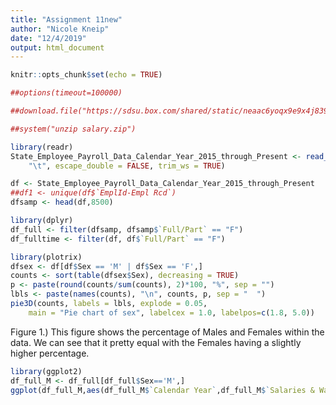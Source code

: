 ```yaml
---
title: "Assignment 11new"
author: "Nicole Kneip"
date: "12/4/2019"
output: html_document
---
```


```r
knitr::opts_chunk$set(echo = TRUE)
```

```r
##options(timeout=100000)

##download.file("https://sdsu.box.com/shared/static/neaac6yoqx9e9x4j8391lzozzy1949p7.zip", destfile = "salary.zip")

##system("unzip salary.zip")
```
```r
library(readr)
State_Employee_Payroll_Data_Calendar_Year_2015_through_Present <- read_delim("State_Employee_Payroll_Data_Calendar_Year_2015_through_Present.tsv", 
    "\t", escape_double = FALSE, trim_ws = TRUE)
```

```r
df <- State_Employee_Payroll_Data_Calendar_Year_2015_through_Present
##df1 <- unique(df$`EmplId-Empl Rcd`)
dfsamp <- head(df,8500)

```


```r
library(dplyr)
df_full <- filter(dfsamp, dfsamp$`Full/Part` == "F")
df_fulltime <- filter(df, df$`Full/Part` == "F")
```


```r
library(plotrix)
dfsex <- df[df$Sex == 'M' | df$Sex == 'F',]
counts <- sort(table(dfsex$Sex), decreasing = TRUE)
p <- paste(round(counts/sum(counts), 2)*100, "%", sep = "")
lbls <- paste(names(counts), "\n", counts, p, sep = "  ") 
pie3D(counts, labels = lbls, explode = 0.05,
    main = "Pie chart of sex", labelcex = 1.0, labelpos=c(1.8, 5.0))
```

Figure 1.)  This figure shows the percentage of Males and Females within the data.  We can see that it pretty equal with the Females having a slightly higher percentage.  


```r
library(ggplot2)
df_full_M <- df_full[df_full$Sex=='M',]
ggplot(df_full_M,aes(df_full_M$`Calendar Year`,df_full_M$`Salaries & Wages`))
```



